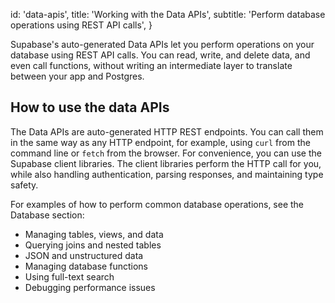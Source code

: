 
  id: 'data-apis',
  title: 'Working with the Data APIs',
  subtitle: 'Perform database operations using REST API calls',
}

Supabase's auto-generated Data APIs let you perform operations on your database using REST API calls. You can read, write, and delete data, and even call functions, without writing an intermediate layer to translate between your app and Postgres.

## How to use the data APIs

The Data APIs are auto-generated HTTP REST endpoints. You can call them in the same way as any HTTP endpoint, for example, using `curl` from the command line or `fetch` from the browser. For convenience, you can use the Supabase client libraries. The client libraries perform the HTTP call for you, while also handling authentication, parsing responses, and maintaining type safety.

For examples of how to perform common database operations, see the Database section:

- <Link href="/guides/database/tables" id="managing-tables-views-and-data">
    Managing tables, views, and data
  </Link>
- <Link href="/guides/database/joins-and-nesting" id="querying-joins-and-nested-tables">
    Querying joins and nested tables
  </Link>
- <Link href="/guides/database/json" id="json-and-unstructured-data">
    JSON and unstructured data
  </Link>
- <Link href="/guides/database/functions" id="managing-database-functions">
    Managing database functions
  </Link>
- <Link href="/guides/database/full-text-search" id="using-full-text-search">
    Using full-text search
  </Link>
- <Link href="/guides/database/debugging-performance" id="debugging-performance-issues">
    Debugging performance issues
  </Link>



